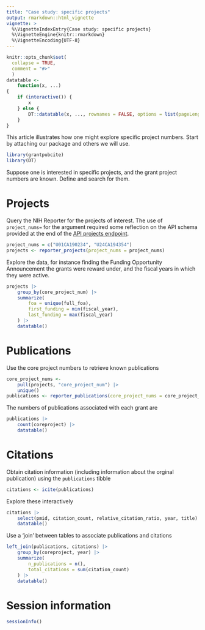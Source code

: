 ```yaml
---
title: "Case study: specific projects"
output: rmarkdown::html_vignette
vignette: >
  %\VignetteIndexEntry{Case study: specific projects}
  %\VignetteEngine{knitr::rmarkdown}
  %\VignetteEncoding{UTF-8}
---
```


```r
knitr::opts_chunk$set(
  collapse = TRUE,
  comment = "#>"
  )
datatable <-
    function(x, ...)
{
    if (interactive()) {
        x
    } else {
        DT::datatable(x, ..., rownames = FALSE, options = list(pageLength = 5))
    }
}
```

This article illustrates how one might explore specific project
numbers. Start by attaching our package and others we will use.

```r
library(grantpubcite)
library(DT)
```

Suppose one is interested in specific projects, and the grant project
numbers are known. Define and search for them.

# Projects

Query the NIH Reporter for the projects of interest. The use of
`project_nums=` for the argument required some reflection on the API
schema provided at the end of the [API projects endpoint][project
api].

[project api]: https://api.reporter.nih.gov/#!/Search/Projects

```r
project_nums = c("U01CA190234", "U24CA194354")
projects <- reporter_projects(project_nums = project_nums)
```

Explore the data, for instance finding the Funding Opportunity
Announcement the grants were reward under, and the fiscal years in
which they were active.

```r
projects |>
    group_by(core_project_num) |>
    summarize(
        foa = unique(full_foa),
        first_funding = min(fiscal_year),
        last_funding = max(fiscal_year)
    ) |>
    datatable()
```

# Publications

Use the core project numbers to retrieve known publications

```r
core_project_nums <-
    pull(projects, "core_project_num") |>
    unique()
publications <- reporter_publications(core_project_nums = core_project_nums)
```

The numbers of publications associated with each grant are

```r
publications |>
    count(coreproject) |>
    datatable()
```

# Citations

Obtain citation information (including information about the orginal
publication) using the `publications` tibble

```r
citations <- icite(publications)
```

Explore these interactively

```r
citations |>
    select(pmid, citation_count, relative_citation_ratio, year, title) |>
    datatable()
```

Use a 'join' between tables to associate publications and citations

```r
left_join(publications, citations) |>
    group_by(coreproject, year) |>
    summarize(
        n_publications = n(),
        total_citations = sum(citation_count)
    ) |>
    datatable()
```

# Session information

```r
sessionInfo()
```
